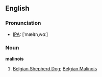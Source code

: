 ==English==

===Pronunciation===
*[[w:International_Phonetic_Alphabet_for_English#Quick_reference_chart_of_IPA_symbols_used_for_English|IPA]]: [&#712;m&#230;l&#618;n&#716;w&#593;&#720;]

===Noun===
'''malinois''' {{wikipedia}}
#[[Belgian Shepherd Dog]]; [[Belgian Malinois]]